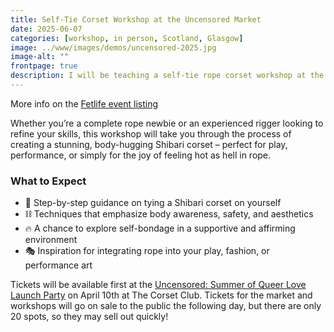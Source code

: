 ```yaml
---
title: Self-Tie Corset Workshop at the Uncensored Market
date: 2025-06-07
categories: [workshop, in person, Scotland, Glasgow]
image: ../www/images/demos/uncensored-2025.jpg
image-alt: ""
frontpage: true
description: I will be teaching a self-tie rope corset workshop at the Uncensored Market on June 7th, 2:00-3:00 at the QMU
---
```


More info on the [Fetlife event listing](https://fetlife.com/events/1747557)

Whether you're a complete rope newbie or an experienced rigger looking to refine your skills, this workshop will take you through the process of creating a stunning, body-hugging Shibari corset -- perfect for play, performance, or simply for the joy of feeling hot as hell in rope.

### What to Expect

- 🌸 Step-by-step guidance on tying a Shibari corset on yourself
- ⛓️ Techniques that emphasize body awareness, safety, and aesthetics
- 🔥 A chance to explore self-bondage in a supportive and affirming environment
- 🎭 Inspiration for integrating rope into your play, fashion, or performance art

Tickets will be available first at the [Uncensored: Summer of Queer Love Launch Party](https://www.skiddle.com/whats-on/Glasgow/The-Corset-Club/Uncensored-Launch/40802112/) on April 10th at The Corset Club. Tickets for the market and workshops will go on sale to the public the following day, but there are only 20 spots, so they may sell out quickly!